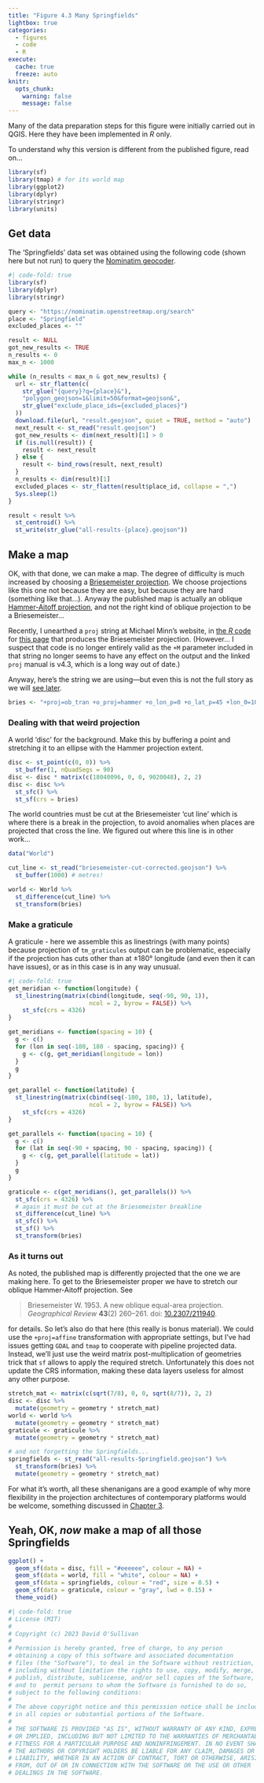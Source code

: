 ```yaml
---
title: "Figure 4.3 Many Springfields"
lightbox: true
categories: 
  - figures
  - code
  - R
execute: 
  cache: true
  freeze: auto
knitr:
  opts_chunk: 
    warning: false
    message: false
---
```


Many of the data preparation steps for this figure were initially carried out in QGIS. Here they have been implemented in _R_ only.

To understand why this version is different from the published figure, read on...

```r
library(sf)
library(tmap) # for its world map
library(ggplot2)
library(dplyr)
library(stringr)
library(units)
```

## Get data
The 'Springfields' data set was obtained using the following code (shown here but not run) to query the [Nominatim geocoder](https://nominatim.openstreetmap.org/ui/search.html).

```r
#| code-fold: true
library(sf)
library(dplyr)
library(stringr)

query <- "https://nominatim.openstreetmap.org/search"
place <- "Springfield"
excluded_places <- ""

result <- NULL
got_new_results <- TRUE
n_results <- 0
max_n <- 1000

while (n_results < max_n & got_new_results) {
  url <- str_flatten(c(
    str_glue("{query}?q={place}&"),
    "polygon_geojson=1&limit=50&format=geojson&",
    str_glue("exclude_place_ids={excluded_places}")
  ))
  download.file(url, "result.geojson", quiet = TRUE, method = "auto")
  next_result <- st_read("result.geojson")
  got_new_results <- dim(next_result)[1] > 0
  if (is.null(result)) {
    result <- next_result
  } else {
    result <- bind_rows(result, next_result)
  }
  n_results <- dim(result)[1]
  excluded_places <- str_flatten(result$place_id, collapse = ",")
  Sys.sleep(1)
}

result < result %>% 
  st_centroid() %>% 
  st_write(str_glue("all-results-{place}.geojson"))
```

## Make a map
OK, with that done, we can make a map. The degree of difficulty is much increased by choosing a [Briesemeister projection](https://www.map-projections.net/single-view/briesemeister-v2). We choose projections like this one not because they are easy, but because they are hard (something like that...). Anyway the published map is actually an oblique [Hammer-Aitoff projection](https://en.wikipedia.org/wiki/Aitoff_projection), and not the right kind of oblique projection to be a Briesemeister...

Recently, I unearthed a `proj` string at Michael Minn's website, in [the _R_ code](https://michaelminn.net/tutorials/gis-projections-world/world-projections.r) for [this page](https://michaelminn.net/tutorials/gis-projections-world/index.html) that produces the Briesemeister projection. (However... I suspect that code is no longer entirely valid as the `+M` parameter included in that string no longer seems to have any effect on the output and the linked `proj` manual is v4.3, which is a long way out of date.)

Anyway, here's the string we are using&mdash;but even this is not the full story as we will [see later](#as-it-turns-out).

```r
bries <- "+proj=ob_tran +o_proj=hammer +o_lon_p=0 +o_lat_p=45 +lon_0=10"
```

### Dealing with that weird projection
A world 'disc' for the background. Make this by buffering a point and stretching it to an ellipse with the Hammer projection extent.

```r
disc <- st_point(c(0, 0)) %>%
  st_buffer(1, nQuadSegs = 90)
disc <- disc * matrix(c(18040096, 0, 0, 9020048), 2, 2)
disc <- disc %>%
  st_sfc() %>%
  st_sf(crs = bries)
```

The world countries must be cut at the Briesemeister 'cut line' which is where there is a break in the projection, to avoid anomalies when places are projected that cross the line. We figured out where this line is in other work...

```r
data("World")

cut_line <- st_read("briesemeister-cut-corrected.geojson") %>%
  st_buffer(1000) # metres!

world <- World %>%
  st_difference(cut_line) %>%
  st_transform(bries)
```

### Make a graticule 
A graticule - here we assemble this as linestrings (with many points) because projection of `tm_graticules` output can be problematic, especially if the projection has cuts other than at &pm;180&deg; longitude (and even then it can have issues), or as in this case is in any way unusual.

```r
#| code-fold: true
get_meridian <- function(longitude) {
  st_linestring(matrix(cbind(longitude, seq(-90, 90, 1)),
                       ncol = 2, byrow = FALSE)) %>%
    st_sfc(crs = 4326)
}

get_meridians <- function(spacing = 10) {
  g <- c()
  for (lon in seq(-180, 180 - spacing, spacing)) {
    g <- c(g, get_meridian(longitude = lon))
  }
  g
}

get_parallel <- function(latitude) {
  st_linestring(matrix(cbind(seq(-180, 180, 1), latitude),
                       ncol = 2, byrow = FALSE)) %>%
    st_sfc(crs = 4326)
}

get_parallels <- function(spacing = 10) {
  g <- c()
  for (lat in seq(-90 + spacing, 90 - spacing, spacing)) {
    g <- c(g, get_parallel(latitude = lat))
  }
  g
}

graticule <- c(get_meridians(), get_parallels()) %>%
  st_sfc(crs = 4326) %>%
  # again it must be cut at the Briesemeister breakline
  st_difference(cut_line) %>%
  st_sfc() %>%
  st_sf() %>%
  st_transform(bries)
```

### As it turns out
As noted, the published map is differently projected that the one we are making here. To get to the Briesemeister proper we have to stretch our oblique Hammer-Aitoff projection. See

> Briesemeister W. 1953. A new oblique equal-area projection. *Geographical Review* **43**(2) 260&ndash;261. doi: [10.2307/211940](https://dx.doi.org/10.2307/211940).

for details. So let's also do that here (this really is bonus material). We could use the `+proj=affine` transformation with appropriate settings, but I've had issues getting `GDAL` and `tmap` to cooperate with pipeline projected data. Instead, we'll just use the weird matrix post-multiplication of geometries trick that `sf` allows to apply the required stretch. Unfortunately this does not update the CRS information, making these data layers useless for almost any other purpose.

```r
stretch_mat <- matrix(c(sqrt(7/8), 0, 0, sqrt(8/7)), 2, 2)
disc <- disc %>%
  mutate(geometry = geometry * stretch_mat)
world <- world %>%
  mutate(geometry = geometry * stretch_mat)
graticule <- graticule %>%
  mutate(geometry = geometry * stretch_mat)

# and not forgetting the Springfields...
springfields <- st_read("all-results-Springfield.geojson") %>%
  st_transform(bries) %>%
  mutate(geometry = geometry * stretch_mat)
```

For what it's worth, all these shenanigans are a good example of why more flexibility in the projection architectures of contemporary platforms would be welcome, something discussed in [Chapter 3](../chap3/index.qmd).

## Yeah, OK, _now_ make a map of all those Springfields

```r
ggplot() + 
  geom_sf(data = disc, fill = "#eeeeee", colour = NA) +
  geom_sf(data = world, fill = "white", colour = NA) +
  geom_sf(data = springfields, colour = "red", size = 0.5) +
  geom_sf(data = graticule, colour = "gray", lwd = 0.15) +
  theme_void()
```

```r
#| code-fold: true
# License (MIT)
#
# Copyright (c) 2023 David O'Sullivan
#
# Permission is hereby granted, free of charge, to any person
# obtaining a copy of this software and associated documentation
# files (the "Software"), to deal in the Software without restriction,
# including without limitation the rights to use, copy, modify, merge,
# publish, distribute, sublicense, and/or sell copies of the Software,
# and to  permit persons to whom the Software is furnished to do so,
# subject to the following conditions:
#
# The above copyright notice and this permission notice shall be included
# in all copies or substantial portions of the Software.
#
# THE SOFTWARE IS PROVIDED "AS IS", WITHOUT WARRANTY OF ANY KIND, EXPRESS
# OR IMPLIED, INCLUDING BUT NOT LIMITED TO THE WARRANTIES OF MERCHANTABILITY,
# FITNESS FOR A PARTICULAR PURPOSE AND NONINFRINGEMENT. IN NO EVENT SHALL
# THE AUTHORS OR COPYRIGHT HOLDERS BE LIABLE FOR ANY CLAIM, DAMAGES OR OTHER
# LIABILITY, WHETHER IN AN ACTION OF CONTRACT, TORT OR OTHERWISE, ARISING
# FROM, OUT OF OR IN CONNECTION WITH THE SOFTWARE OR THE USE OR OTHER
# DEALINGS IN THE SOFTWARE.
```
